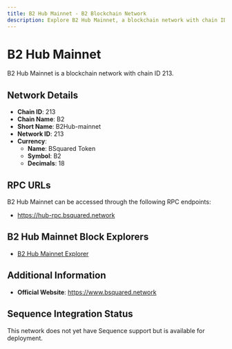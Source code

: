 ```yaml
--- 
title: B2 Hub Mainnet - B2 Blockchain Network
description: Explore B2 Hub Mainnet, a blockchain network with chain ID 213. Learn about its native currency, BSquared Token, and how to interact with the network.
---
```


# B2 Hub Mainnet

B2 Hub Mainnet is a blockchain network with chain ID 213.

## Network Details

- **Chain ID**: 213
- **Chain Name**: B2
- **Short Name**: B2Hub-mainnet
- **Network ID**: 213
- **Currency**: 
  - **Name**: BSquared Token
  - **Symbol**: B2
  - **Decimals**: 18

## RPC URLs

B2 Hub Mainnet can be accessed through the following RPC endpoints:

- https://hub-rpc.bsquared.network

## B2 Hub Mainnet Block Explorers

- [B2 Hub Mainnet Explorer](https://hub-explorer.bsquared.network)

## Additional Information

- **Official Website**: https://www.bsquared.network

## Sequence Integration Status

This network does not yet have Sequence support but is available for deployment.
